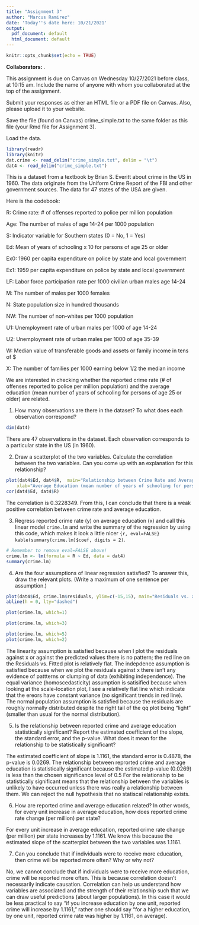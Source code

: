 ```yaml
---
title: "Assignment 3"
author: "Marcus Ramirez"
date: 'Today''s date here: 10/21/2021'
output:
  pdf_document: default
  html_document: default
---
```


```r
knitr::opts_chunk$set(echo = TRUE)
```

**Collaborators: **.

This assignment is due on Canvas on Wednesday 10/27/2021 before class, at 10:15 am. Include the name of anyone with whom you collaborated at the top of the assignment.

Submit your responses as either an HTML file or a PDF file on Canvas. Also, please upload it to your website.

Save the file (found on Canvas) crime_simple.txt to the same folder as this file (your Rmd file for Assignment 3).

Load the data.
```r
library(readr)
library(knitr)
dat.crime <- read_delim("crime_simple.txt", delim = "\t")
dat4 <- read_delim("crime_simple.txt")
```

This is a dataset from a textbook by Brian S. Everitt about crime in the US in 1960. The data originate from the Uniform Crime Report of the FBI and other government sources. The data for 47 states of the USA are given. 

Here is the codebook:

R: Crime rate: # of offenses reported to police per million population

Age: The number of males of age 14-24 per 1000 population

S: Indicator variable for Southern states (0 = No, 1 = Yes)

Ed: Mean of years of schooling x 10 for persons of age 25 or older

Ex0: 1960 per capita expenditure on police by state and local government

Ex1: 1959 per capita expenditure on police by state and local government

LF: Labor force participation rate per 1000 civilian urban males age 14-24

M: The number of males per 1000 females

N: State population size in hundred thousands

NW: The number of non-whites per 1000 population

U1: Unemployment rate of urban males per 1000 of age 14-24

U2: Unemployment rate of urban males per 1000 of age 35-39

W: Median value of transferable goods and assets or family income in tens of $

X: The number of families per 1000 earning below 1/2 the median income


We are interested in checking whether the reported crime rate (# of offenses reported to police per million population) and the average education (mean number of years of schooling for persons of age 25 or older) are related. 


1. How many observations are there in the dataset? To what does each observation correspond?

```r
dim(dat4)
```
There are 47 observations in the dataset. Each observation corresponds to a particular state in the US (in 1960).

2. Draw a scatterplot of the two variables. Calculate the correlation between the two variables. Can you come up with an explanation for this relationship?

```r
plot(dat4$Ed, dat4$R,  main="Relationship between Crime Rate and Average Education",
    xlab="Average Education (mean number of years of schooling for persons of age 25+)", ylab="Crime Rate (# of offenses reported to police per million population)")
cor(dat4$Ed, dat4$R)
```

The correlation is 0.3228349. From this, I can conclude that there is a weak positive correlation between crime rate and average education.

3. Regress reported crime rate (y) on average education (x) and call this linear model `crime.lm` and write the summary of the regression by using this code, which makes it look a little nicer `{r, eval=FALSE} kable(summary(crime.lm)$coef, digits = 2)`.

```r
# Remember to remove eval=FALSE above!
crime.lm <- lm(formula = R ~ Ed, data = dat4)
summary(crime.lm)
```

4. Are the four assumptions of linear regression satisfied? To answer this, draw the relevant plots. (Write a maximum of one sentence per assumption.)

```r
plot(dat4$Ed, crime.lm$residuals, ylim=c(-15,15), main="Residuals vs. x", xlab="x, Average Education", ylab="Residuals")
abline(h = 0, lty="dashed")

plot(crime.lm, which=1)

plot(crime.lm, which=3)

plot(crime.lm, which=5)
plot(crime.lm, which=2)


```

The linearity assumption is satisfied because when I plot the residuals against x or against the predicted values there is no pattern; the red line on the Residuals vs. Fitted plot is relatively flat. The indepdence assumption is satisfied because when we plot the residuals against x there isn't any evidence of pattterns or clumping of data (exhibiting independence). The equal variance (homoscedasticity) assumption is satisified because when looking at the scale-location plot, I see a relatively flat line which indicate that the ereors have constant variance (no significant trends in red line). The normal population assumption is satisfied because the residuals are roughly normally distributed despite the right tail of the qq plot being "light" (smaller than usual for the normal distribution).

5. Is the relationship between reported crime and average education statistically significant? Report the estimated coefficient of the slope, the standard error, and the p-value. What does it mean for the relationship to be statistically significant?

The estimated coefficient of slope is 1.1161, the standard error is 0.4878, the p-value is 0.0269. The relationship between reprorted crime and average education is statistically significant because the estimated p-value (0.0269) is less than the chosen significance level of 0.5 For the relationship to be statistically significant means that the relationship between the variables is unlikely to have occurred unless there was really a relationship between them. We can reject the null hypothesis that no statiscal relationship exists.

6. How are reported crime and average education related? In other words, for every unit increase in average education, how does reported crime rate change (per million) per state?

For every unit increase in average education, reported crime rate change (per million) per state increases by 1.1161. We know this because the estimated slope of the scatterplot between the two variables was 1.1161.

7. Can you conclude that if individuals were to receive more education, then crime will be reported more often? Why or why not?

No, we cannot conclude that if individuals were to receive more education, crime will be reported more often. This is because correlation doesn't necessarily indicate causation. Correlation can help us understand how variables are associated and the strength of their relationship such that we can draw useful predictions (about larger populations). In this case it would be less practical to say "if you increase education by one unit, reported crime will increase by 1.1161," rather one should say "for a higher education, by one unit, reported crime rate was higher by 1.1161, on average).